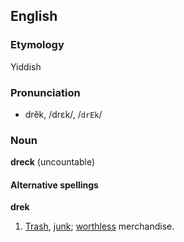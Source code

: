 ==English==
===Etymology===
Yiddish

===Pronunciation===
*drĕk, /drɛk/, /<tt>drEk</tt>/

===Noun===
'''dreck''' (uncountable)

====Alternative spellings====
'''drek'''

#[[Trash]], [[junk]]; [[worthless]] merchandise.